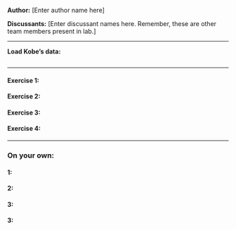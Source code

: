 **Author:** [Enter author name here]

**Discussants:** [Enter discussant names here. Remember, these are other team members present in lab.]

* * *

**Load Kobe's data:**
```r

```

* * *

#### Exercise 1: 


#### Exercise 2:


#### Exercise 3:


#### Exercise 4:


* * *
### On your own:


#### 1:


#### 2:


#### 3:


#### 3:


